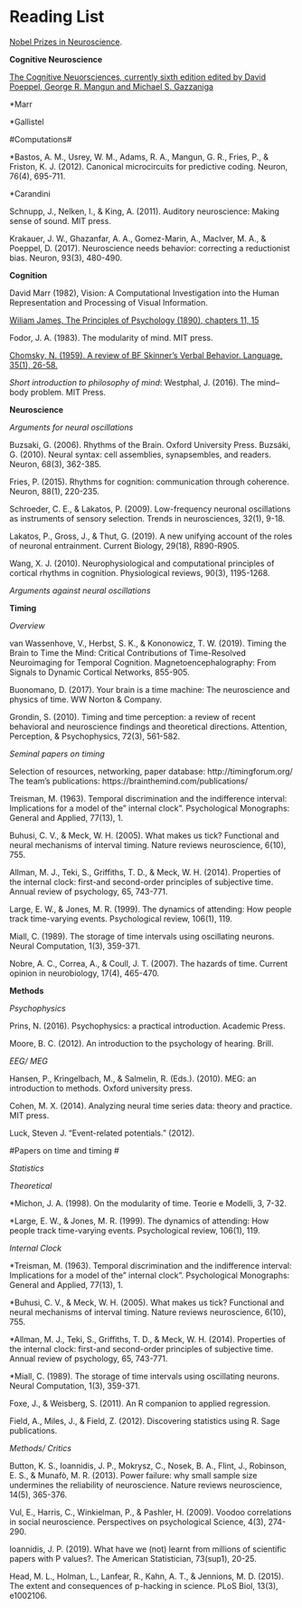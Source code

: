 
# Reading List

[Nobel Prizes in Neuroscience](https://www.nobelprizemedicine.org/selecting-laureates/history/the-nobel-prizes-in-the-field-of-neuroscience/#:~:text=The%20Nobel%20Prizes%20in%20the%20field%20of%20neuroscience%2Dfrom%20Camillo,Moser%20and%20Edvard%20I%20Moser&text=No%20less%20than%2017%20Nobel,no%20less%20than%2040%20laureates).


**Cognitive Neuroscience**

[The Cognitive Neuorsciences, currently sixth edition edited by David Poeppel, George R. Mangun and Michael S. Gazzaniga](https://mitpress.mit.edu/books/cognitive-neurosciences-sixth-edition)


*Marr

*Gallistel

#Computations# 

*Bastos, A. M., Usrey, W. M., Adams, R. A., Mangun, G. R., Fries, P., & Friston, K. J. (2012). Canonical microcircuits for predictive coding. Neuron, 76(4), 695-711.

*Carandini

Schnupp, J., Nelken, I., & King, A. (2011). Auditory neuroscience: Making sense of sound. MIT press.


Krakauer, J. W., Ghazanfar, A. A., Gomez-Marin, A., MacIver, M. A., & Poeppel, D. (2017). Neuroscience needs behavior: correcting a reductionist bias. Neuron, 93(3), 480-490.


**Cognition**

David Marr (1982), Vision: A Computational Investigation into the Human Representation and Processing of Visual Information.

[Wiliam James, The Principles of Psychology (1890), chapters 11, 15](http://psychclassics.yorku.ca/James/Principles/index.htm)

Fodor, J. A. (1983). The modularity of mind. MIT press.

[Chomsky, N. (1959). A review of BF Skinner's Verbal Behavior. Language, 35(1), 26-58.](http://cogprints.org/1148/1/chomsky.htm)

_Short introduction to philosophy of mind_: Westphal, J. (2016). The mind–body problem. MIT Press.


**Neuroscience**

_Arguments for neural oscillations_

Buzsaki, G. (2006). Rhythms of the Brain. Oxford University Press.
Buzsáki, G. (2010). Neural syntax: cell assemblies, synapsembles, and readers. Neuron, 68(3), 362-385.

Fries, P. (2015). Rhythms for cognition: communication through coherence. Neuron, 88(1), 220-235.

Schroeder, C. E., & Lakatos, P. (2009). Low-frequency neuronal oscillations as instruments of sensory selection. Trends in neurosciences, 32(1), 9-18.

Lakatos, P., Gross, J., & Thut, G. (2019). A new unifying account of the roles of neuronal entrainment. Current Biology, 29(18), R890-R905.

Wang, X. J. (2010). Neurophysiological and computational principles of cortical rhythms in cognition. Physiological reviews, 90(3), 1195-1268.

_Arguments against neural oscillations_


**Timing**

_Overview_

van Wassenhove, V., Herbst, S. K., & Kononowicz, T. W. (2019). Timing the Brain to Time the Mind: Critical Contributions of Time-Resolved Neuroimaging for Temporal Cognition. Magnetoencephalography: From Signals to Dynamic Cortical Networks, 855-905.

Buonomano, D. (2017). Your brain is a time machine: The neuroscience and physics of time. WW Norton & Company.

Grondin, S. (2010). Timing and time perception: a review of recent behavioral and neuroscience findings and theoretical directions. Attention, Perception, & Psychophysics, 72(3), 561-582.


_Seminal papers on timing_

Selection of resources, networking, paper database: http://timingforum.org/
The team's publications: https://brainthemind.com/publications/

Treisman, M. (1963). Temporal discrimination and the indifference interval: Implications for a model of the" internal clock". Psychological Monographs: General and Applied, 77(13), 1.  

Buhusi, C. V., & Meck, W. H. (2005). What makes us tick? Functional and neural mechanisms of interval timing. Nature reviews neuroscience, 6(10), 755.

Allman, M. J., Teki, S., Griffiths, T. D., & Meck, W. H. (2014). Properties of the internal clock: first-and second-order principles of subjective time. Annual review of psychology, 65, 743-771.

Large, E. W., & Jones, M. R. (1999). The dynamics of attending: How people track time-varying events. Psychological review, 106(1), 119.

Miall, C. (1989). The storage of time intervals using oscillating neurons. Neural Computation, 1(3), 359-371.

Nobre, A. C., Correa, A., & Coull, J. T. (2007). The hazards of time. Current opinion in neurobiology, 17(4), 465-470.


**Methods**

_Psychophysics_

Prins, N. (2016). Psychophysics: a practical introduction. Academic Press.

Moore, B. C. (2012). An introduction to the psychology of hearing. Brill.


_EEG/ MEG_

Hansen, P., Kringelbach, M., & Salmelin, R. (Eds.). (2010). MEG: an introduction to methods. Oxford university press.

Cohen, M. X. (2014). Analyzing neural time series data: theory and practice. MIT press.

Luck, Steven J. "Event-related potentials." (2012).

#Papers on time and timing # 

_Statistics_


_Theoretical_

*Michon, J. A. (1998). On the modularity of time. Teorie e Modelli, 3, 7-32.

*Large, E. W., & Jones, M. R. (1999). The dynamics of attending: How people track time-varying events. Psychological review, 106(1), 119.

_Internal Clock_

*Treisman, M. (1963). Temporal discrimination and the indifference interval: Implications for a model of the" internal clock". Psychological Monographs: General and Applied, 77(13), 1.  

*Buhusi, C. V., & Meck, W. H. (2005). What makes us tick? Functional and neural mechanisms of interval timing. Nature reviews neuroscience, 6(10), 755.

*Allman, M. J., Teki, S., Griffiths, T. D., & Meck, W. H. (2014). Properties of the internal clock: first-and second-order principles of subjective time. Annual review of psychology, 65, 743-771.


*Miall, C. (1989). The storage of time intervals using oscillating neurons. Neural Computation, 1(3), 359-371.

Foxe, J., & Weisberg, S. (2011). An R companion to applied regression.

Field, A., Miles, J., & Field, Z. (2012). Discovering statistics using R. Sage publications.


_Methods/ Critics_

Button, K. S., Ioannidis, J. P., Mokrysz, C., Nosek, B. A., Flint, J., Robinson, E. S., & Munafò, M. R. (2013). Power failure: why small sample size undermines the reliability of neuroscience. Nature reviews neuroscience, 14(5), 365-376.

Vul, E., Harris, C., Winkielman, P., & Pashler, H. (2009). Voodoo correlations in social neuroscience. Perspectives on psychological Science, 4(3), 274-290.

Ioannidis, J. P. (2019). What have we (not) learnt from millions of scientific papers with P values?. The American Statistician, 73(sup1), 20-25.

Head, M. L., Holman, L., Lanfear, R., Kahn, A. T., & Jennions, M. D. (2015). The extent and consequences of p-hacking in science. PLoS Biol, 13(3), e1002106.

